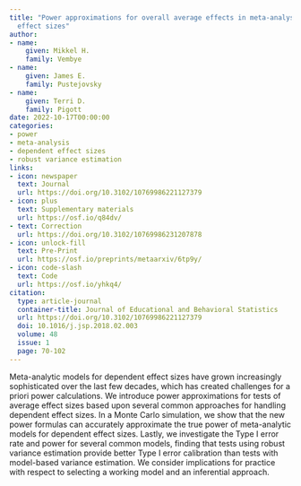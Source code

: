 ```yaml
---
title: "Power approximations for overall average effects in meta-analysis of dependent
  effect sizes"
author:
- name:
    given: Mikkel H.
    family: Vembye
- name:
    given: James E.
    family: Pustejovsky
- name:
    given: Terri D.
    family: Pigott
date: 2022-10-17T00:00:00
categories:
- power
- meta-analysis
- dependent effect sizes
- robust variance estimation
links:
- icon: newspaper
  text: Journal
  url: https://doi.org/10.3102/10769986221127379
- icon: plus
  text: Supplementary materials
  url: https://osf.io/q84dv/
- text: Correction
  url: https://doi.org/10.3102/10769986231207878
- icon: unlock-fill
  text: Pre-Print
  url: https://osf.io/preprints/metaarxiv/6tp9y/
- icon: code-slash
  text: Code
  url: https://osf.io/yhkq4/
citation:
  type: article-journal
  container-title: Journal of Educational and Behavioral Statistics
  url: https://doi.org/10.3102/10769986221127379
  doi: 10.1016/j.jsp.2018.02.003
  volume: 48
  issue: 1
  page: 70-102
---
```


Meta-analytic models for dependent effect sizes have grown increasingly sophisticated over the last few decades, which has created challenges for a priori power calculations. We introduce power approximations for tests of average effect sizes based upon several common approaches for handling dependent effect sizes. In a Monte Carlo simulation, we show that the new power formulas can accurately approximate the true power of meta-analytic models for dependent effect sizes. Lastly, we investigate the Type I error rate and power for several common models, finding that tests using robust variance estimation provide better Type I error calibration than tests with model-based variance estimation. We consider implications for practice with respect to selecting a working model and an inferential approach.
